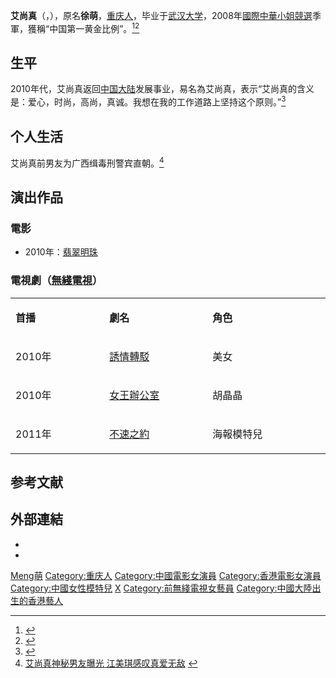 {{Infobox model
| name          = 艾尚真
| English_name  = {{lang|en|Charmaine Xu}}
| caption       = 艾尚真
| birth_name    = 徐萌
| nationality   = {{PRC}}
| birth_date    = {{birth date and age|1986|9|9}}
| birth_place   = {{CHN}}[[重庆市|重庆市]]
| occupation    = 模特儿、主持人、演员
| ethnicity     = [[汉族|汉族]]
| height        = {{height|m=1.80}}
| weight        = {{Weight|kg=51}}
| hair_color    = 黑色
| eye_color     = 黑色
| measurements  = 90-60-90
| education     = [[武汉大学|武汉大学]]
| agency        = [[里奥传媒|里奥传媒]] （{{Start date|2011}}）
}}
'''艾尚真'''（{{lang-en|Charmaine Xu}}，{{bd|1986年|9月9日|||catIdx=X徐}}），原名'''徐萌'''，[[重庆人|重庆人]]，毕业于[[武汉大学|武汉大学]]，2008年[[國際中華小姐競選|國際中華小姐競選]]季軍，獲稱“中国第一黄金比例”。<ref>{{cite web |url=http://www.chinadaily.com.cn/hqgj/jryw/2012-02-16/content_5168950.html |title=中国第一黄金身材 重庆姑娘艾尚真|accessdate=2012-03-15 |date=2012-02-16 |work=中国日报网|archive-url=https://web.archive.org/web/20131019143449/http://www.chinadaily.com.cn/hqgj/jryw/2012-02-16/content_5168950.html |archive-date=2013-10-19 |dead-url=yes}}</ref><ref>{{cite web |url= http://roll.sohu.com/20120221/n335371570.shtml|title=艾尚真网络爆红客串车模 黄金比例身材最全写真|accessdate=2012-03-15|date=2012-02-21|work=搜狐}}</ref>

== 生平 ==
2010年代，艾尚真返回[[中国大陆|中国大陆]]发展事业，易名為艾尚真，表示“艾尚真的含义是：爱心，时尚，高尚，真诚。我想在我的工作道路上坚持这个原则。”<ref name="wyi">{{cite web |url=http://news.163.com/12/0217/07/7QER9NLB00014AED.html |title=艾尚真：我不愿意当花瓶|accessdate=2012-03-15 |date=2012-02-17 |work=网易 |archive-url=https://web.archive.org/web/20120221101429/http://news.163.com/12/0217/07/7QER9NLB00014AED.html |archive-date=2012-02-21 |dead-url=yes}}</ref>

== 个人生活 ==
艾尚真前男友为广西缉毒刑警宾直朝。<ref>[http://www.cqcb.com/cbnews/gngjnews/2012-02-15/603707_2.html 艾尚真神秘男友曝光 江美琪感叹真爱无敌] {{webarchive|url=https://web.archive.org/web/20131217224839/http://www.cqcb.com/cbnews/gngjnews/2012-02-15/603707_2.html |date=2013-12-17}}</ref>

==演出作品==
===電影===
*2010年：[[翡翠明珠|翡翠明珠]]

===電視劇（[[無綫電視|無綫電視]]）===
{|class="wikitable" width="20%"
|- style="background:allure brown; color:blue" align=center
|style="width:5%"|'''首播'''||style="width:7%"|'''劇名'''||style="width:8%"|'''角色'''
|-
|2010年||[[誘情轉駁|誘情轉駁]]||美女
|-
|2010年||[[女王辦公室|女王辦公室]]||胡晶晶
|-
|2011年||[[不速之約|不速之約]]||海報模特兒
|}

==参考文献==
{{reflist}}

==外部連結==
*{{Sinaweibo|leoaishangzhen }}
*{{Sinablog|leoaishangzhen }}
<!-- 博客和微博均为条目所示本人，已经过官方认证，请勿擅自篡改 --> 
{{國際中華小姐|[[陳爽|陳爽]]|季|2008|[[陳娜良子|陳娜良子]]}}
{{DEFAULTSORT:Xu徐萌}}
[[Category:徐姓|Meng萌]]
[[Category:重庆人|Category:重庆人]]
[[Category:中國電影女演員|Category:中國電影女演員]]
[[Category:香港電影女演員|Category:香港電影女演員]]
[[Category:中國女性模特兒|Category:中國女性模特兒]]
[[Category:武汉大学校友|X]]
[[Category:前無綫電視女藝員|Category:前無綫電視女藝員]]
[[Category:中國大陸出生的香港藝人|Category:中國大陸出生的香港藝人]]